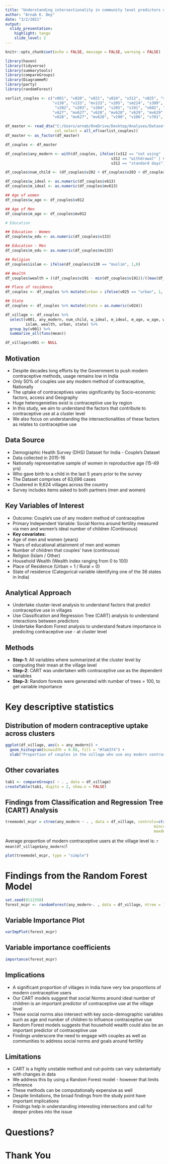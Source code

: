---
title: "Understanding intersectionality in community level predictors of Maternal Healthcare Utilization in India"
author: "Arnab K. Dey"
date: "3/2/2021"
output:
  slidy_presentation:
    highlight: tango
    slide_level: 2
---

```{r setup, include=FALSE}
knitr::opts_chunk$set(echo = FALSE, message = FALSE, warning = FALSE)
```

```{r load-packages}
library(haven)
library(tidyverse)
library(summarytools)
library(compareGroups)
library(DiagrammeR)
library(party)
library(randomForest)
```

```{r load-data}
varlist_couples <- c("v001", "v020", "v021", "v024", "v312", "v025", "v012", "mv012", 
                     "v130", "v133", "mv133", "v205", "sm224", "s309",
                      "v202", "v203", "v204", "v205", "v191", "v602", "mv602", "v613", "mv613",
                     "v627", "mv627", "v628", "mv628", "v629", "mv629", "v632", "v627", 
                     "v628", "mv627", "mv628", "v190", "v106", "v701", "mv106", "s116")

df_master <- read_dta("C:/Users/arnab/OneDrive/Desktop/Analyses/Datasets/NFHS-4/Data/Couples Recode/IACR74DT/IACR74FL.dta", 
                      col_select = all_of(varlist_couples))
df_master <- as_factor(df_master)

```

```{r any modern method}

df_couples <- df_master

df_couples$any_modern <- with(df_couples, ifelse((v312 == "not using" | v312 == "rhythm/periodic abstinence" | 
                                               v312 == "withdrawal" | v312 == "lactational amenorrhea (lam)" | 
                                               v312 == "standard days"), 0, 1)) 

```

```{r num of children}
df_couples$num_child <- (df_couples$v202 + df_couples$v203 + df_couples$v204 + df_couples$v205)

```

```{r ideal number of children}
df_couples$w_ideal <- as.numeric(df_couples$v613)
df_couples$m_ideal <- as.numeric(df_couples$mv613)
```

```{r individual covariates}
## Age of women
df_couples$w_age <- df_couples$v012

## Age of Men
df_couples$m_age <- df_couples$mv012

# Education

## Education - Women
df_couples$w_edu <- as.numeric(df_couples$v133)

## Education - Men
df_couples$m_edu <- as.numeric(df_couples$mv133)

```


```{r couple level covariates}

## Religion
df_couples$islam <- ifelse(df_couples$v130 == "muslim", 1,0)

## Wealth
df_couples$wealth = ((df_couples$v191 - min(df_couples$v191))/((max(df_couples$v191)-min(df_couples$v191)))*100)

## Place of residence
df_couples <- df_couples %>% mutate(urban = ifelse(v025 == "urban", 1, 0))

## State 
df_couples <- df_couples %>% mutate(state = as.numeric(v024))

```

```{r dataset for analysis}

df_village <- df_couples %>% 
  select(v001, any_modern, num_child, w_ideal, m_ideal, m_age, w_age, w_edu, m_edu,
         islam, wealth, urban, state) %>% 
  group_by(v001) %>% 
  summarise_all(funs(mean))

df_village$v001 <- NULL

```

## Motivation

* Despite decades long efforts by the Government to push modern contraceptive methods, usage remains low in India
* Only 50% of couples use any modern method of contraceptive, Nationally
* The uptake of contraceptives varies significanlty by Socio-economic factors, access and Geography
* Huge heterogenieties exist is contraceptive use by region
* In this study, we aim to understand the factors that contribute to contraceptive use at a cluster level
* We also focus on understanding the intersectionalities of these factors as relates to contraceptive use

## Data Source

* Demographic Health Survey (DHS) Dataset for India - Couple's Dataset
* Data collected in 2015-16 
* Nationally representative sample of women in reproductive age (15-49 yrs)
* Who gave birth to a child in the last 5 years prior to the survey
* The Dataset comprises of 63,696 cases
* Clustered in 9,624 villages across the country
* Survey includes items asked to both partners (men and women) 

## Key Variables of Interest

* Outcome: Couple's use of any modern method of contraceptive
* Primary Independent Variable: Social Norms around fertility measured via men and women's ideal number of children (Continuous)
* **Key covariates**: 
+ Age of men and women (years)
+ Years of educational attainment of men and women 
+ Number of children that couples' have (continuous)
+ Religion (Islam / Other)
+ Household Wealth (Wealth index ranging from 0 to 100)
+ Place of Residence (Urban = 1 / Rural = 0)
+ State of residence (Categorical variable identifying one of the 36 states in India)

## Analytical Approach

* Undertake cluster-level analysis to understand factors that predict contraceptive use in villages
* Use Classification and Regression Tree (CART) analysis to understand interactions between predictors
* Undertake Random Forest analysis to understand feature importance in predicitng contraceptive use - at cluster level

## Methods

* **Step-1**: All variables where summarized at the cluster level by computing their mean at the village level
* **Step-2**: CART was undertaken with contraceptive use as the dependent variables
* **Step-3**: Random forests were generated with number of trees = 100, to get variable importance

# Key descriptive statistics

## Distribution of modern contraceptive uptake across clusters
```{r plot outcome}
ggplot(df_village, aes(x = any_modern)) +
  geom_histogram(binwidth = 0.08, fill = "#7a6374") + 
  xlab("Proportion of couples in the village who use any modern contraceptive") 
```

## Other covariates

```{r summary of variables}
tab1 <- compareGroups( ~ . , data = df_village)
createTable(tab1, digits = 2, show.n = FALSE)
```


## Findings from Classification and Regression Tree (CART) Analysis 

```{r generate-CART}
treemodel_mcpr = ctree(any_modern ~ . , data = df_village, controls=ctree_control(testtype = c("MonteCarlo"), 
                                                                  mincriterion = 0.95, savesplitstats = TRUE,
                                                                  maxdepth = 4))

```

Average proportion of modern contraceptive users at the village level is: `r mean(df_village$any_modern)`!

```{r plot CART, fig.width=20}

plot(treemodel_mcpr, type = "simple")

```


# Findings from the Random Forest Model

```{r random-forest}
set.seed(0112358)
forest_mcpr <- randomForest(any_modern~. , data = df_village, ntree = 100, importance = TRUE)
```

## Variable Importance Plot
```{r var importance plot}
varImpPlot(forest_mcpr)
```


## Variable importance coefficients
```{r Variable importance values}
importance(forest_mcpr)
```

## Implications

* A significant proportion of villages in India have very low proportions of modern contraceptive users 
* Our CART models suggest that social Norms around ideal number of children is an important predictor of contraceptive use at the village level
* These social norms also intersect with key socio-demographic variables such as age and number of children to influence contraceptive use
* Random Forest models suggests that household wealth could also be an important predictor of contraceptive use
* Findings underscore the need to engage with couples as well as communities to address social norms and goals around fertility

## Limitations

* CART is a highly unstable method and cut-points can vary substantially with changes in data
* We address this by using a Random Forest model - however that limits inference
* These methods can be computationally expensive as well
* Despite limitations, the broad findings from the study point have important implications 
* Finidngs help in understanding interesting intersections and call for deeper probes into the issue

# Questions?

# Thank You


